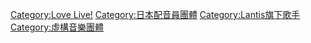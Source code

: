 [[Category:Love_Live!|Category:Love Live!]]
[[Category:日本配音員團體|Category:日本配音員團體]]
[[Category:Lantis旗下歌手|Category:Lantis旗下歌手]]
[[Category:虛構音樂團體|Category:虛構音樂團體]]
